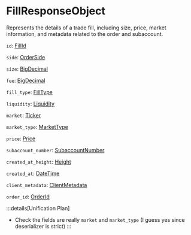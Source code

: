 # FillResponseObject

Represents the details of a trade fill, including size, price, market information, and metadata related to the order and subaccount.

`id`: [FillId]

`side`: [OrderSide]

`size`: [BigDecimal]

`fee`: [BigDecimal]

`fill_type`: [FillType]

`liquidity`: [Liquidity]

`market`: [Ticker]

`market_type`: [MarketType]

`price`: [Price]

`subaccount_number`: [SubaccountNumber]

`created_at_height`: [Height]

`created_at`: [DateTime]

`client_metadata`: [ClientMetadata]

`order_id`: [OrderId]

:::details[Unification Plan]
- Check the fields are really `market` and `market_type` (I guess yes since deserializer is strict)
:::

[FillId]: /types/fill_id
[OrderSide]: /types/order_side
[BigDecimal]: /types/big_decimal
[FillType]: /types/fill_type
[Liquidity]: /types/liquidity
[Ticker]: /types/ticker
[MarketType]: /types/market_type
[Price]: /types/price
[SubaccountNumber]: /types/subaccount_number
[Height]: /types/height
[DateTime]: /types/date_time
[ClientMetadata]: /types/client_metadata
[OrderId]: /types/order_id
